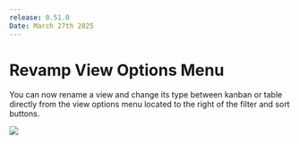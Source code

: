 ```yaml
---
release: 0.51.0
Date: March 27th 2025
---
```

# Revamp View Options Menu

You can now rename a view and change its type between kanban or table directly from the view options menu located to the right of the filter and sort buttons.



![](/images/releases/0.51.0/0.51-options-menu.png)
